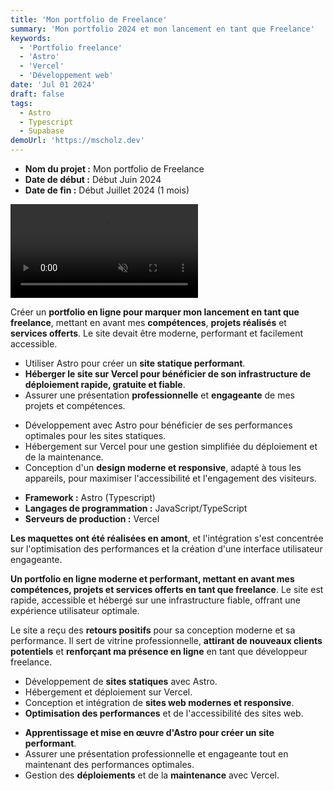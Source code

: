 ```yaml
---
title: 'Mon portfolio de Freelance'
summary: 'Mon portfolio 2024 et mon lancement en tant que Freelance'
keywords:
  - 'Portfolio freelance'
  - 'Astro'
  - 'Vercel'
  - 'Développement web'
date: 'Jul 01 2024'
draft: false
tags:
  - Astro
  - Typescript
  - Supabase
demoUrl: 'https://mscholz.dev'
---
```


<TitleLink number={2} title="1 ▸ Présentation du Projet"/>

- **Nom du projet :** Mon portfolio de Freelance
- **Date de début :** Début Juin 2024
- **Date de fin :** Début Juillet 2024 (1 mois)

<TitleLink number={3} title="Vidéo de présentation de mon portfolio de freelance Astrofolio du 01 juillet 2024"/>

<video controls="true" muted="true" preload="auto" autoplay="true" loop="true">
  <source src="/videos/astrofolio-tour.mp4" type="video/mp4"/>
</video>

<TitleLink number={2} title="2 ▸ Objectifs du Projet"/>

Créer un **portfolio en ligne pour marquer mon lancement en tant que freelance**, mettant en avant mes **compétences**, **projets réalisés** et **services offerts**. Le site devait être moderne, performant et facilement accessible.

<TitleLink number={2} title="3 ▸ Défis rencontrés"/>

- Utiliser Astro pour créer un **site statique performant**.
- **Héberger le site sur Vercel pour bénéficier de son infrastructure de déploiement rapide, gratuite et fiable**.
- Assurer une présentation **professionnelle** et **engageante** de mes projets et compétences.

<TitleLink number={2} title="4 ▸ Solutions apportées"/>

- Développement avec Astro pour bénéficier de ses performances optimales pour les sites statiques.
- Hébergement sur Vercel pour une gestion simplifiée du déploiement et de la maintenance.
- Conception d'un **design moderne et responsive**, adapté à tous les appareils, pour maximiser l'accessibilité et l'engagement des visiteurs.

<TitleLink number={2} title="5 ▸ Technologies"/>

- **Framework :** Astro (Typescript)
- **Langages de programmation :** JavaScript/TypeScript
- **Serveurs de production :** Vercel

<TitleLink number={2} title="6 ▸ Processus"/>

**Les maquettes ont été réalisées en amont**, et l'intégration s'est concentrée sur l'optimisation des performances et la création d'une interface utilisateur engageante.

<TitleLink number={2} title="7 ▸ Résultats obtenus"/>

**Un portfolio en ligne moderne et performant, mettant en avant mes compétences, projets et services offerts en tant que freelance**. Le site est rapide, accessible et hébergé sur une infrastructure fiable, offrant une expérience utilisateur optimale.

<TitleLink number={2} title="8 ▸ Retours sur la mission"/>

Le site a reçu des **retours positifs** pour sa conception moderne et sa performance. Il sert de vitrine professionnelle, **attirant de nouveaux clients potentiels** et **renforçant ma présence en ligne** en tant que développeur freelance.

<TitleLink number={2} title="9 ▸ Compétences Acquises"/>

- Développement de **sites statiques** avec Astro.
- Hébergement et déploiement sur Vercel.
- Conception et intégration de **sites web modernes et responsive**.
- **Optimisation des performances** et de l'accessibilité des sites web.

<TitleLink number={2} title="10 ▸ Difficultés Rencontrées"/>

- **Apprentissage et mise en œuvre d'Astro pour créer un site performant**.
- Assurer une présentation professionnelle et engageante tout en maintenant des performances optimales.
- Gestion des **déploiements** et de la **maintenance** avec Vercel.
